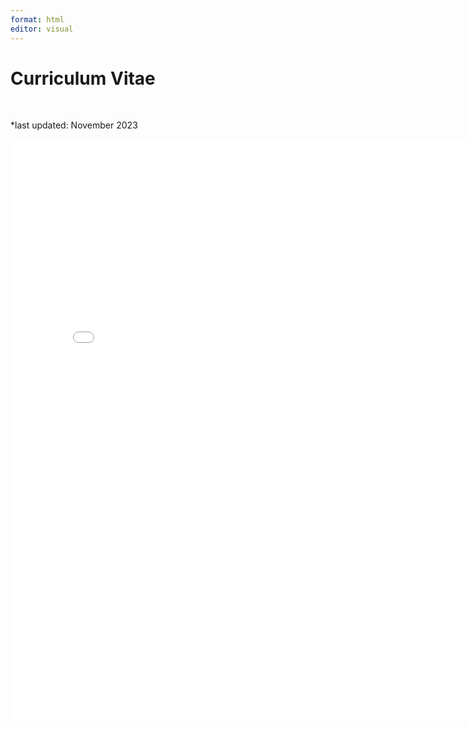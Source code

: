 ```yaml
---
format: html
editor: visual
---
```


# Curriculum Vitae
\

*last updated: November 2023

[![](cv.pdf){width="800" height="930"}](cv.pdf)
